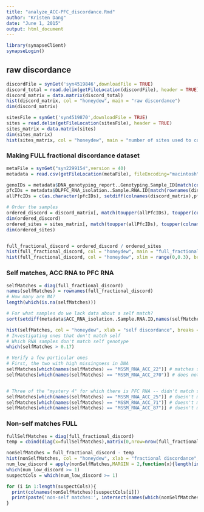 ```yaml
---
title: "analyze_ACC-PFC_discordance.Rmd"
author: "Kristen Dang"
date: "June 1, 2015"
output: html_document
---
```


```r
library(synapseClient)
synapseLogin()
```

## raw discordance
```r
discordFile = synGet('syn4519846',downloadFile = TRUE)
discord_total = read.delim(getFileLocation(discordFile), header = TRUE)
discord_matrix = data.matrix(discord_total)
hist(discord_matrix, col = "honeydew", main = "raw discordance")
dim(discord_matrix)
```


```r
sitesFile = synGet('syn4519870',downloadFile = TRUE)
sites = read.delim(getFileLocation(sitesFile), header = TRUE)
sites_matrix = data.matrix(sites)
dim(sites_matrix)
hist(sites_matrix, col = "honeydew", main = "number of sites used to calculate")
```

### Making FULL fractional discordance dataset
```r
metaFile = synGet("syn2299154",version = 40)
metadata = read.csv(getFileLocation(metaFile), fileEncoding="macintosh")

genoIDs = metadata$DNA_genotyping_report..Genotyping.Sample_ID[match(colnames(discord_matrix), metadata$DLPFC_RNA_isolation..Sample.RNA.ID)]
pfcIDs = metadata$DLPFC_RNA_isolation..Sample.RNA.ID[match(rownames(discord_matrix), metadata$ACC_RNA_isolation..Sample.RNA.ID)]
allPfcIDs = c(as.character(pfcIDs), setdiff(colnames(discord_matrix),pfcIDs))

# Order the samples
ordered_discord = discord_matrix[, match(toupper(allPfcIDs), toupper(colnames(discord_matrix)))]
dim(ordered_discord)
ordered_sites = sites_matrix[, match(toupper(allPfcIDs), toupper(colnames(discord_matrix)))]
dim(ordered_sites)


full_fractional_discord = ordered_discord / ordered_sites
hist(full_fractional_discord, col = "honeydew", main = "full_fractional discordance")
hist(full_fractional_discord, col = "honeydew", xlim = range(0,0.3), breaks = 200, ylim = range(0,200), main = "discordance -- lower tail ")
```


### Self matches, ACC RNA to PFC RNA
```r
selfMatches = diag(full_fractional_discord)
names(selfMatches) = rownames(full_fractional_discord)
# How many are NA?
length(which(is.na(selfMatches)))

# For what samples do we lack data about a self match?
sort(setdiff(metadata$ACC_RNA_isolation..Sample.RNA.ID,names(selfMatches)))

hist(selfMatches, col = "honeydew", xlab = "self discordance", breaks = 40)
# Investigating ones that don't match self
# Which RNA samples don't match self genotype
which(selfMatches > 0.17)

# Verify a few particular ones
# First, the two with high missingness in DNA
selfMatches[which(names(selfMatches) == "MSSM_RNA_ACC_22")] # matches self
selfMatches[which(names(selfMatches) == "MSSM_RNA_ACC_270")] # does not match self


# Three of the "mystery 4" for which there is PFC RNA -- didn't match self or non-self DNA or ACC RNA
selfMatches[which(names(selfMatches) == "MSSM_RNA_ACC_25")] # doesn't match self
selfMatches[which(names(selfMatches) == "MSSM_RNA_ACC_71")] # doesn't match self
selfMatches[which(names(selfMatches) == "MSSM_RNA_ACC_87")] # doesn't match self

```


### Non-self matches FULL
```r
fullSelfMatches = diag(full_fractional_discord)
temp = cbind(diag(x=fullSelfMatches),matrix(0,nrow=nrow(full_fractional_discord),ncol = ncol(full_fractional_discord)-length(fullSelfMatches)))

nonSelfMatches = full_fractional_discord - temp
hist(nonSelfMatches, col = "honeydew", xlab = "fractional discordance", breaks = 50, ylim = range(0,400))
num_low_discord = apply(nonSelfMatches,MARGIN = 2,function(x){length(intersect(which(x < 0.2),which(x > 0)))})
which(num_low_discord >= 1)
suspectCols = which(num_low_discord >= 1)

for (i in 1:length(suspectCols)){
  print(colnames(nonSelfMatches)[suspectCols[i]])
  print(paste('non-self matches:', intersect(names(which(nonSelfMatches[,suspectCols[i]] < 0.2)), names(which(nonSelfMatches[,suspectCols[i]] > 0))), sep = ' '))  
}

```

